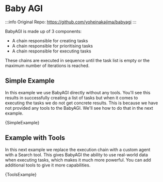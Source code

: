 
# Baby AGI

:::info
Original Repo: https://github.com/yoheinakajima/babyagi
:::

BabyAGI is made up of 3 components:

- A chain responsible for creating tasks
- A chain responsible for prioritising tasks
- A chain responsible for executing tasks

These chains are executed in sequence until the task list is empty or the maximum number of iterations is reached.

## Simple Example


In this example we use BabyAGI directly without any tools. You'll see this results in successfully creating a list of tasks but when it comes to executing the tasks we do not get concrete results. This is because we have not provided any tools to the BabyAGI. We'll see how to do that in the next example.

<CodeBlock language="typescript">{SimpleExample}</CodeBlock>

## Example with Tools


In this next example we replace the execution chain with a custom agent with a Search tool. This gives BabyAGI the ability to use real-world data when executing tasks, which makes it much more powerful. You can add additional tools to give it more capabilities.

<CodeBlock language="typescript">{ToolsExample}</CodeBlock>
